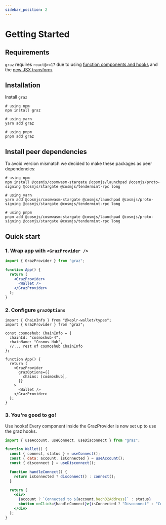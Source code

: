 ```yaml
---
sidebar_position: 2
---
```



# Getting Started

## Requirements

`graz` requires `react@>=17` due to using [function components and hooks](https://reactjs.org/blog/2019/02/06/react-v16.8.0.html) and the [new JSX transform](https://reactjs.org/blog/2020/09/22/introducing-the-new-jsx-transform.html).

## Installation

Install `graz`

```shell
# using npm
npm install graz

# using yarn
yarn add graz

# using pnpm
pnpm add graz
```

## Install peer dependencies

To avoid version mismatch we decided to make these packages as peer dependencies:

```shell
# using npm
npm install @cosmjs/cosmwasm-stargate @cosmjs/launchpad @cosmjs/proto-signing @cosmjs/stargate @cosmjs/tendermint-rpc long

# using yarn
yarn add @cosmjs/cosmwasm-stargate @cosmjs/launchpad @cosmjs/proto-signing @cosmjs/stargate @cosmjs/tendermint-rpc long

# using pnpm
pnpm add @cosmjs/cosmwasm-stargate @cosmjs/launchpad @cosmjs/proto-signing @cosmjs/stargate @cosmjs/tendermint-rpc long
```

## Quick start

### 1. Wrap app with `<GrazProvider />`

```jsx
import { GrazProvider } from "graz";

function App() {
  return (
    <GrazProvider>
      <Wallet />
    </GrazProvider>
  );
}
```

### 2. Configure `grazOptions`

```tsx
import { ChainInfo } from "@keplr-wallet/types";
import { GrazProvider } from "graz";

const cosmoshub: ChainInfo = {
  chainId: "cosmoshub-4",
  chainName: "Cosmos Hub",
  //... rest of cosmoshub ChainInfo
};

function App() {
  return (
    <GrazProvider
      grazOptions={{
        chains: [cosmoshub],
      }}
    >
      <Wallet />
    </GrazProvider>
  );
}
```

### 3. You're good to go!

Use hooks! Every component inside the GrazProvider is now set up to use the graz hooks.

```jsx
import { useAccount, useConnect, useDisconnect } from "graz";

function Wallet() {
  const { connect, status } = useConnect();
  const { data: account, isConnected } = useAccount();
  const { disconnect } = useDisconnect();

  function handleConnect() {
    return isConnected ? disconnect() : connect();
  }

  return (
    <div>
      {account ? `Connected to ${account.bech32Address}` : status}
      <button onClick={handleConnect}>{isConnected ? "Disconnect" : "Connect"}</button>
    </div>
  );
}
```
